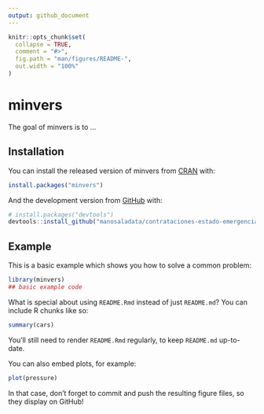 ```yaml
---
output: github_document
---
```


<!-- README.md is generated from README.Rmd. Please edit that file -->

```r
knitr::opts_chunk$set(
  collapse = TRUE,
  comment = "#>",
  fig.path = "man/figures/README-",
  out.width = "100%"
)
```

# minvers

<!-- badges: start -->
<!-- badges: end -->

The goal of minvers is to ...

## Installation

You can install the released version of minvers from [CRAN](https://CRAN.R-project.org) with:

``` r
install.packages("minvers")
```

And the development version from [GitHub](https://github.com/) with:

``` r
# install.packages("devtools")
devtools::install_github("manosaladata/contrataciones-estado-emergencia")
```
## Example

This is a basic example which shows you how to solve a common problem:

```r
library(minvers)
## basic example code
```

What is special about using `README.Rmd` instead of just `README.md`? You can include R chunks like so:

```r
summary(cars)
```

You'll still need to render `README.Rmd` regularly, to keep `README.md` up-to-date.

You can also embed plots, for example:

```r
plot(pressure)
```

In that case, don't forget to commit and push the resulting figure files, so they display on GitHub!
